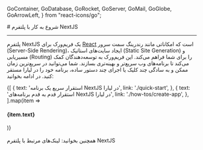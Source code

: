 
  GoContainer,
  GoDatabase,
  GoRocket,
  GoServer,
  GoMail,
  GoGlobe,
  GoArrowLeft,
} from "react-icons/go";


<Layout>
<Head>
<title>مستندات شروع به کار با NextJS - لیارا</title>
</Head>
# شروع به کار با پلتفرم NextJS
<hr className="mb-2" />

پلتفرم NextJS یک فریم‌ورک برای <a href="../react/getting-started" className="text-[#2196f3] ">React</a> است که امکاناتی مانند رندرینگ سمت سرور (Server-Side Rendering)، ایجاد سایت‌های استاتیک (Static Site Generation) و مسیریابی (Routing) را برای شما فراهم می‌کند. این فریم‌ورک به توسعه‌دهندگان کمک می‌کند تا برنامه‌های وب سریع‌تر و بهینه‌تری بسازند. 
 شما می‌توانید در سریع‌ترین زمان ممکن و به سادگی چند کلیک یا اجرای چند دستور ساده، برنامه خود را در لیارا مستقر کنید. در ادامه بخوانید:
<br />

<div className="grid md:grid-cols-2 gap-4">
            {[
    {
      text: 'استقرار سریع یک برنامه NextJS در لیارا',
      link: './quick-start',
    },
    {
      text: 'استقرار قدم به قدم برنامه‌های NextJS در لیارا',
      link: './how-tos/create-app',
    },
  ].map(item =>
              <Link href={item.link}>
                <Card className="flex cursor-pointer w-full items-center justify-between">
                  <div className="flex items-center gap-3">
                    <h4>
                      {item.text}
                    </h4>
                  </div>
                  <GoArrowLeft className="ml-1" />
                </Card>
              </Link>
            )}
          </div>

<br />
<Alert variant="success">
همچنین بخوانید:
<Link href='./related-links' className="text-[#2196f3] ">
 لینک‌های مرتبط با پلتفرم NextJS
</Link>
</Alert>
<br />

</Layout>
